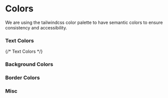 
<Meta title="Colors" />

# Colors

We are using the tailwindcss color palette to have semantic colors to ensure consistency and accessibility.

### Text Colors

<ColorPalette>
  {/* Text Colors */}
  <ColorItem
    title="text-default"
    subtitle="Primary text color"
    colors={{ 'text-default': 'var(--ui-color-primary)' }}
  />
  <ColorItem
    title="text-secondary"
    subtitle="Secondary text color"
    colors={{ 'text-secondary': 'var(--ui-color-text-secondary)' }}
  />
  <ColorItem
    title="text-tertiary"
    subtitle="Tertiary text color"
    colors={{ 'text-tertiary': 'var(--ui-color-text-tertiary)' }}
  />
  <ColorItem
    title="text-placeholder"
    subtitle="Placeholder text color"
    colors={{ 'text-placeholder': 'var(--ui-color-text-placeholder)' }}
  />
  <ColorItem
    title="text-success"
    subtitle="Success text color"
    colors={{ 'text-success': 'var(--ui-color-text-success)' }}
  />
  <ColorItem
    title="text-critical"
    subtitle="Critical text color"
    colors={{ 'text-critical': 'var(--ui-color-text-critical)' }}
  />
  <ColorItem
    title="text-warning"
    subtitle="Warning text color"
    colors={{ 'text-warning': 'var(--ui-color-text-warning)' }}
  />
  <ColorItem
    title="text-disabled"
    subtitle="Disabled text color"
    colors={{ 'text-disabled': 'var(--ui-color-text-disabled)' }}
  />
</ColorPalette>

### Background Colors

<ColorPalette>
  <ColorItem title="bg-body" subtitle="Body background color" colors={{ 'bg-body': 'var(--ui-color-bg-body)' }} />
  <ColorItem
    title="bg-elevated-on-dark"
    subtitle="Elevated surface on dark background. it's the regular body color on light theme"
    colors={{ 'bg-elevated-on-dark': 'var(--ui-color-bg-elevated-on-dark)' }}
  />
  <ColorItem
    title="bg-secondary"
    subtitle="Secondary background color"
    colors={{ 'bg-secondary': 'var(--ui-color-bg-secondary)' }}
  />
  <ColorItem
    title="bg-tertiary"
    subtitle="Tertiary background color"
    colors={{ 'bg-tertiary': 'var(--ui-color-bg-tertiary)' }}
  />
  <ColorItem title="bg-muted" subtitle="Muted background color" colors={{ 'bg-muted': 'var(--ui-color-bg-muted)' }} />
  <ColorItem
    title="bg-contrast"
    subtitle="Contrast background color"
    colors={{ 'bg-contrast': 'var(--ui-color-bg-contrast)' }}
  />
  <ColorItem
    title="bg-interactive"
    subtitle="Interactive element background"
    colors={{ 'bg-interactive': 'var(--ui-color-bg-interactive)' }}
  />
  <ColorItem
    title="bg-success-muted"
    subtitle="Success state muted background"
    colors={{ 'bg-success-muted': 'var(--ui-color-bg-success-muted)' }}
  />
  <ColorItem
    title="bg-critical-muted"
    subtitle="Critical state muted background"
    colors={{ 'bg-critical-muted': 'var(--ui-color-bg-critical-muted)' }}
  />
  <ColorItem
    title="bg-warning-muted"
    subtitle="Warning state muted background"
    colors={{ 'bg-warning-muted': 'var(--ui-color-bg-warning-muted)' }}
  />
  <ColorItem
    title="bg-critical"
    subtitle="Critical state background"
    colors={{ 'bg-critical': 'var(--ui-color-bg-critical)' }}
  />
  <ColorItem
    title="bg-backdrop"
    subtitle="Backdrop background color"
    colors={{ 'bg-backdrop': 'var(--ui-color-bg-backdrop)' }}
  />
  <ColorItem
    title="bg-disabled"
    subtitle="Disabled state background"
    colors={{ 'bg-disabled': 'var(--ui-color-bg-disabled)' }}
  />
</ColorPalette>

### Border Colors

<ColorPalette>
  <ColorItem
    title="border-default"
    subtitle="Default border color"
    colors={{ 'border-default': 'var(--ui-color-border-default)' }}
  />
  <ColorItem
    title="border-accent"
    subtitle="Accent border color"
    colors={{ 'border-accent': 'var(--ui-color-border-accent)' }}
  />
  <ColorItem
    title="border-secondary"
    subtitle="Secondary border color"
    colors={{ 'border-secondary': 'var(--ui-color-border-secondary)' }}
  />
  <ColorItem
    title="border-contrast"
    subtitle="Contrast border color"
    colors={{ 'border-contrast': 'var(--ui-color-border-contrast)' }}
  />
  <ColorItem
    title="border-critical"
    subtitle="Critical state border color"
    colors={{ 'border-critical': 'var(--ui-color-border-critical)' }}
  />
</ColorPalette>

### Misc

<ColorPalette>
  <ColorItem title="Backdrop" subtitle="Backdrop color" colors={{ 'bg-backdrop': 'var(--ui-color-bg-backdrop)' }} />
</ColorPalette>
